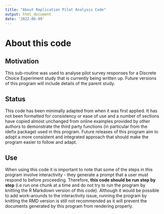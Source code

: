```yaml
---
title: "About Replication Pilot Analysis Code"
output: html_document
date: '2022-06-09'
---
```


# About this code

## Motivation
This sub-routine was used to analyse pilot survey responses for a Discrete Choice Experiment study that is currently being written up. Future versions of this program will include details of the parent study.

## Status
This code has been minimally adapted from when it was first applied. It has not been formatted for consistency or ease of use and a number of sections have copied almost unchanged from online examples provided by other authors to demonstrate the third party functions (in particular from the idefix package) used in this program. Future releases of this program aim to adopt a more consistent and integrated approach that should make the program easier to follow and adapt.

## Use
When using this code it is important to note that some of the steps in this program involve interactivity - they generate a prompt that a user must respond to before proceeding. Therefore, **this code should be run step by step** (i.e run one chunk at a time and do not try to run the program by knitting the R Markdown version of this code). Although it would be possible to add work-arounds to the interactivity issue, running the program by knitting the RMD version is still not recommended as it will prevent the documents generated by this program from rendering properly. 
